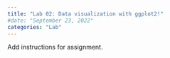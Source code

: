 ---
title: "Lab 02: Data visualization with ggplot2!"
#date: "September 23, 2022"
categories: "Lab"
---

Add instructions for assignment. 